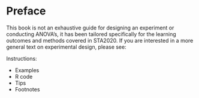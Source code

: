 # Preface {.unnumbered}

This book is not an exhaustive guide for designing an experiment or conducting ANOVA's, it has been tailored specifically for the learning outcomes and methods covered in STA2020. If you are interested in a more general text on experimental design, please see: 


Instructions: 

- Examples
- R code
- Tips
- Footnotes 